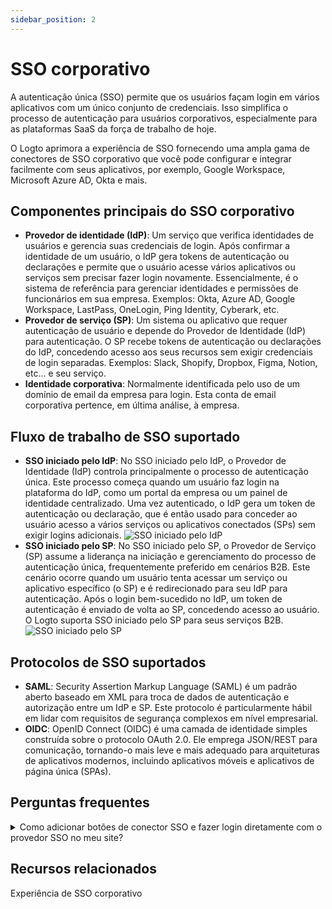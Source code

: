 ```yaml
---
sidebar_position: 2
---
```


# SSO corporativo

A autenticação única (SSO) permite que os usuários façam login em vários aplicativos com um único conjunto de credenciais. Isso simplifica o processo de autenticação para usuários corporativos, especialmente para as plataformas SaaS da força de trabalho de hoje.

O Logto aprimora a experiência de SSO fornecendo uma ampla gama de conectores de SSO corporativo que você pode configurar e integrar facilmente com seus aplicativos, por exemplo, Google Workspace, Microsoft Azure AD, Okta e mais.

## Componentes principais do SSO corporativo

- **Provedor de identidade (IdP)**: Um serviço que verifica identidades de usuários e gerencia suas credenciais de login. Após confirmar a identidade de um usuário, o IdP gera tokens de autenticação ou declarações e permite que o usuário acesse vários aplicativos ou serviços sem precisar fazer login novamente. Essencialmente, é o sistema de referência para gerenciar identidades e permissões de funcionários em sua empresa. Exemplos: Okta, Azure AD, Google Workspace, LastPass, OneLogin, Ping Identity, Cyberark, etc.
- **Provedor de serviço (SP)**: Um sistema ou aplicativo que requer autenticação de usuário e depende do Provedor de Identidade (IdP) para autenticação. O SP recebe tokens de autenticação ou declarações do IdP, concedendo acesso aos seus recursos sem exigir credenciais de login separadas. Exemplos: Slack, Shopify, Dropbox, Figma, Notion, etc... e seu serviço.
- **Identidade corporativa**: Normalmente identificada pelo uso de um domínio de email da empresa para login. Esta conta de email corporativa pertence, em última análise, à empresa.

## Fluxo de trabalho de SSO suportado

- **SSO iniciado pelo IdP**: No SSO iniciado pelo IdP, o Provedor de Identidade (IdP) controla principalmente o processo de autenticação única. Este processo começa quando um usuário faz login na plataforma do IdP, como um portal da empresa ou um painel de identidade centralizado. Uma vez autenticado, o IdP gera um token de autenticação ou declaração, que é então usado para conceder ao usuário acesso a vários serviços ou aplicativos conectados (SPs) sem exigir logins adicionais.
  ![SSO iniciado pelo IdP](./assets/idp-initiated-sso.png)
- **SSO iniciado pelo SP**: No SSO iniciado pelo SP, o Provedor de Serviço (SP) assume a liderança na iniciação e gerenciamento do processo de autenticação única, frequentemente preferido em cenários B2B. Este cenário ocorre quando um usuário tenta acessar um serviço ou aplicativo específico (o SP) e é redirecionado para seu IdP para autenticação. Após o login bem-sucedido no IdP, um token de autenticação é enviado de volta ao SP, concedendo acesso ao usuário. O Logto suporta SSO iniciado pelo SP para seus serviços B2B.
  ![SSO iniciado pelo SP](./assets/sp-initiated-sso.png)

## Protocolos de SSO suportados

- **SAML**: Security Assertion Markup Language (SAML) é um padrão aberto baseado em XML para troca de dados de autenticação e autorização entre um IdP e SP. Este protocolo é particularmente hábil em lidar com requisitos de segurança complexos em nível empresarial.
- **OIDC**: OpenID Connect (OIDC) é uma camada de identidade simples construída sobre o protocolo OAuth 2.0. Ele emprega JSON/REST para comunicação, tornando-o mais leve e mais adequado para arquiteturas de aplicativos modernos, incluindo aplicativos móveis e aplicativos de página única (SPAs).

## Perguntas frequentes

<details>
  <summary>Como adicionar botões de conector SSO e fazer login diretamente com o provedor SSO no meu site?</summary>

O Logto permite que você adicione botões de login social ao seu site e inicie o processo de login SSO diretamente sem mostrar o formulário de login padrão. Confira nosso guia de [Login direto](/end-user-flows/authentication-parameters/direct-sign-in/) para instruções detalhadas.

</details>

## Recursos relacionados

<Url href="https://www.youtube.com/watch?v=-mD8Sfab7sI&t=12s"> Experiência de SSO corporativo</Url>
